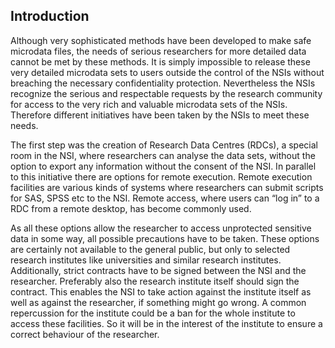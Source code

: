 ## Introduction

Although very sophisticated methods have been developed to make safe microdata files, the needs of serious researchers for more detailed data cannot be met by these methods. It is simply impossible to release these very detailed microdata sets to users outside the control of the NSIs without breaching the necessary confidentiality protection. Nevertheless the NSIs recognize the serious and respectable requests by the research community for access to the very rich and valuable microdata sets of the NSIs. Therefore different initiatives have been taken by the NSIs to meet these needs.

The first step was the creation of Research Data Centres (RDCs), a special room in the NSI, where researchers can analyse the data sets, without the option to export any information without the consent of the NSI. In parallel to this initiative there are options for remote execution. Remote execution facilities are various kinds of systems where researchers can submit scripts for SAS, SPSS etc to the NSI. Remote access, where users can "log in" to a RDC from a remote desktop, has become commonly used.

As all these options allow the researcher to access unprotected sensitive data in some way, all possible precautions have to be taken. These options are certainly not available to the general public, but only to selected research institutes like universities and similar research institutes. Additionally, strict contracts have to be signed between the NSI and the researcher. Preferably also the research institute itself should sign the contract. This enables the NSI to take action against the institute itself as well as against the researcher, if something might go wrong. A common repercussion for the institute could be a ban for the whole institute to access these facilities. So it will be in the interest of the institute to ensure a correct behaviour of the researcher.

